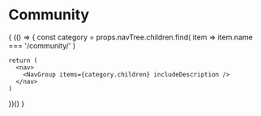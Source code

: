 
# Community

{
  (() => {
    const category = props.navTree.children.find(
      item => item.name === '/community/'
    )

    return (
      <nav>
        <NavGroup items={category.children} includeDescription />
      </nav>
    )
  })()
}
